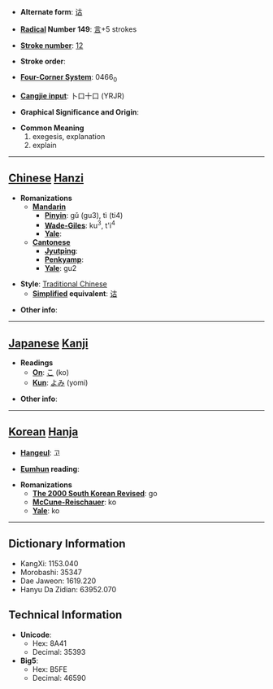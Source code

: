 * '''Alternate form''': [[诂]]

* '''[[Wiktionary:Chinese radical index| Radical]] Number 149''': [[Wiktionary:Chinese radical index 言|言]]+5 strokes

* '''[[Wiktionary:Chinese total strokes index|Stroke number]]''': [[Wiktionary:Chinese total strokes index 12|12]]

* '''Stroke order''': 

* '''[[Wiktionary:Chinese four corner index|Four-Corner System]]''': 0466<sub>0</sub>

* '''[[Wiktionary:Chinese Cangjie index|Cangjie input]]''': 卜口十口 (YRJR)

* '''Graphical Significance and Origin''': 

* '''Common Meaning'''
*#exegesis, explanation
*# explain


----

== [[Chinese]] [[Hanzi]] ==

* '''Romanizations'''
** '''[[Mandarin]]'''
*** '''[[Pinyin]]''': gǔ (gu3), tì (ti4)
*** '''[[Wade-Giles]]''': ku<sup>3</sup>, t'i<sup>4</sup>
*** '''[[Yale]]''': 
** '''[[Cantonese]]'''
*** '''[[Jyutping]]''':
*** '''[[Penkyamp]]''': 
*** '''[[Yale]]''': gu2

* '''Style''': [[Traditional Chinese]] 
** '''[[Simplified Chinese|Simplified]] equivalent''': [[诂]]

* '''Other info''': 

----

== [[Japanese]] [[Kanji]] ==

* '''Readings'''
** '''[[On]]''': [[こ]] (ko)
** '''[[Kun]]''': [[よみ]] (yomi)

* '''Other info''':  

----

== [[Korean]] [[Hanja]] ==

* '''[[Hangeul]]''': 고

* '''[[Eumhun]] reading''': 

* '''Romanizations'''
** '''[[The 2000 South Korean Revised Romanization|The 2000 South Korean Revised]]''': go
** '''[[McCune-Reischauer]]''': ko
** '''[[Yale]]''': ko

----

== Dictionary Information ==

* KangXi: 1153.040
* Morobashi: 35347
* Dae Jaweon: 1619.220
* Hanyu Da Zidian: 63952.070

== Technical Information ==

* '''Unicode''':
** Hex: 8A41
** Decimal: 35393
* '''Big5''':
** Hex: B5FE
** Decimal: 46590